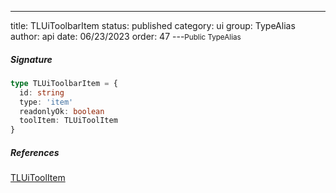 ---
title: TLUiToolbarItem
status: published
category: ui
group: TypeAlias
author: api
date: 06/23/2023
order: 47
---<Small>Public TypeAlias</Small>




##### Signature


```ts
type TLUiToolbarItem = {
  id: string
  type: 'item'
  readonlyOk: boolean
  toolItem: TLUiToolItem
}
```

##### References

[TLUiToolItem](/gen/ui/TLUiToolItem-interface)

